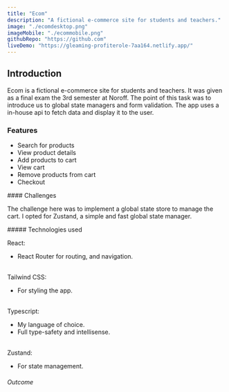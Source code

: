 ```yaml
---
title: "Ecom"
description: "A fictional e-commerce site for students and teachers."
image: "./ecomdesktop.png"
imageMobile: "./ecommobile.png"
githubRepo: "https://github.com"
liveDemo: "https://gleaming-profiterole-7aa164.netlify.app/"
---
```



<Introduction
  name="Ecom"
  description="A fictional e-commerce site for students and teachers."
/>

<Summary
  type={"Course Assignment"}
  semester={"3"}
  year="2023"
  shortSummary={
    "Ecom lets you pick and choose from a selection of items and add them to cart."
  }
/>

## Introduction

Ecom is a fictional e-commerce site for students and teachers. It was given as a final exam the 3rd semester at Noroff.
The point of this task was to introduce us to global state managers and form validation.
The app uses a in-house api to fetch data and display it to the user.

<section class="my-6">

### Features

- Search for products
- View product details
- Add products to cart
- View cart
- Remove products from cart
- Checkout

</section>

<section class="my-6">
#### Challenges

The challenge here was to implement a global state store to manage the cart. I opted for Zustand, a simple and fast global state manager.

</section>

<section class="my-6">
##### Technologies used

React:

- React Router for routing, and navigation.

<br />
Tailwind CSS:

- For styling the app.

<br />
Typescript:

- My language of choice.
- Full type-safety and intellisense.

<br />
Zustand:

- For state management.

</section>

<section class="my-6">

###### Outcome

<Images desk1={image1} desk2={image2} mobile={image1} />
</section>
